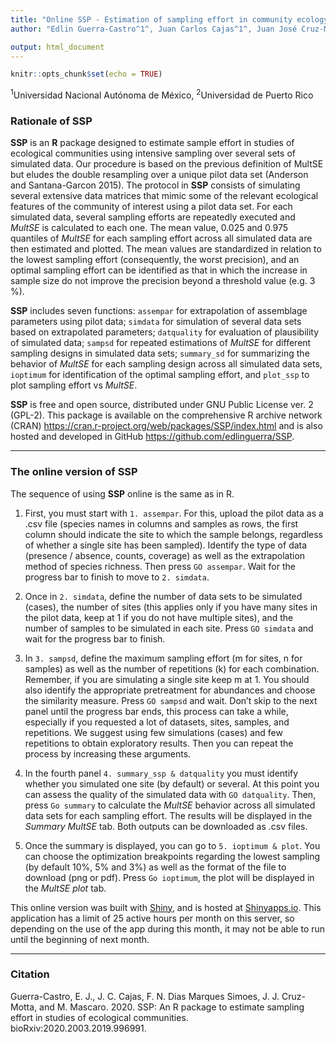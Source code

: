 ```yaml
---
title: "Online SSP - Estimation of sampling effort in community ecology"
author: "Edlin Guerra-Castro^1^, Juan Carlos Cajas^1^, Juan José Cruz-Motta^2^, Nuno Simoes^1^ and Maite Mascaro^1^."

output: html_document
---
```


```r
knitr::opts_chunk$set(echo = TRUE)
```
^1^Universidad Nacional Autónoma de México, ^2^Universidad de Puerto Rico  

###  Rationale of **SSP**  

**SSP** is an **R** package designed to estimate sample effort in studies of ecological communities using intensive sampling over several sets of simulated data. Our procedure is based on the previous definition of MultSE but eludes the double resampling over a unique pilot data set (Anderson and Santana-Garcon 2015). 
The protocol in **SSP** consists of simulating several extensive data matrices that mimic some of the relevant ecological features of the community of interest using a pilot data set. For each simulated data, several sampling efforts are repeatedly executed and *MultSE* is calculated to each one. The mean value, 0.025 and 0.975 quantiles of *MultSE* for each sampling effort across all simulated data are then estimated and plotted. The mean values are standardized in relation to the lowest sampling effort (consequently, the worst precision), and an optimal sampling effort can be identified as that in which the increase in sample size do not improve the precision beyond a threshold value (e.g. 3 %).

**SSP** includes seven functions: `assempar` for extrapolation of assemblage parameters using pilot data; `simdata` for simulation of several data sets based on extrapolated parameters; `datquality` for evaluation of plausibility of simulated data; `sampsd` for repeated estimations of *MultSE* for different sampling designs in simulated data sets; `summary_sd` for summarizing the behavior of *MultSE* for each sampling design across all simulated data sets, `ioptimum` for identification of the optimal sampling effort, and  `plot_ssp` to plot sampling effort vs *MultSE*.

**SSP** is free and open source, distributed under GNU Public
License ver. 2 (GPL-2). This package is available on the comprehensive R archive network (CRAN) <https://cran.r-project.org/web/packages/SSP/index.html> and is also hosted and developed in GitHub <https://github.com/edlinguerra/SSP>.

------------------------------------------------------------------

### The online version of **SSP**

The sequence of using **SSP** online is the same as in R. 

1. First, you must start with `1. assempar`. For this, upload the pilot data as a .csv file (species names in columns and samples as rows, the first column should indicate the site to which the sample belongs, regardless of whether a single site has been sampled). Identify the type of data (presence / absence, counts, coverage) as well as the extrapolation method of species richness. Then press `GO assempar`. Wait for the progress bar to finish to move to `2. simdata`.

2. Once in `2. simdata`, define the number of data sets to be simulated (cases), the number of sites (this applies only if you have many sites in the pilot data, keep at 1 if you do not have multiple sites), and the number of samples to be simulated in each site. Press `GO simdata` and wait for the progress bar to finish.

3. In `3. sampsd`, define the maximum sampling effort (m for sites, n for samples) as well as the number of repetitions (k) for each combination. Remember, if you are simulating a single site keep m at 1. You should also identify the appropriate pretreatment for abundances and choose the similarity measure. Press `GO sampsd` and wait. Don't skip to the next panel until the progress bar ends, this process can take a while, especially if you requested a lot of datasets, sites, samples, and repetitions. We suggest using few simulations (cases) and few repetitions to obtain exploratory results. Then you can repeat the process by increasing these arguments.

4. In the fourth panel `4. summary_ssp & datquality` you must identify whether you simulated one site (by default) or several. At this point you can assess the quality of the simulated data with `GO datquality`. Then, press `Go summary` to calculate the *MultSE* behavior across all simulated data sets for each sampling effort. The results will be displayed in the *Summary MultSE* tab. Both outputs can be downloaded as .csv files.

5. Once the summary is displayed, you can go to `5. ioptimum & plot`. You can choose the optimization breakpoints regarding the lowest sampling (by default 10%, 5% and 3%) as well as the format of the file to download (png or pdf). Press `Go ioptimum`, the plot will be displayed in the *MultSE plot* tab. 

This online version was built with [Shiny](https://shiny.rstudio.com/), and is hosted at [Shinyapps.io](https://https://www.shinyapps.io). This application has a limit of 25 active hours per month on this server, so depending on the use of the app during this month, it may not be able to run until the beginning of next month.

------------------------------------------------------------------

### Citation

Guerra-Castro, E. J., J. C. Cajas, F. N. Dias Marques Simoes, J. J. Cruz-Motta, and M. Mascaro. 2020. SSP: An R package to estimate sampling effort in studies of ecological communities. bioRxiv:2020.2003.2019.996991.




